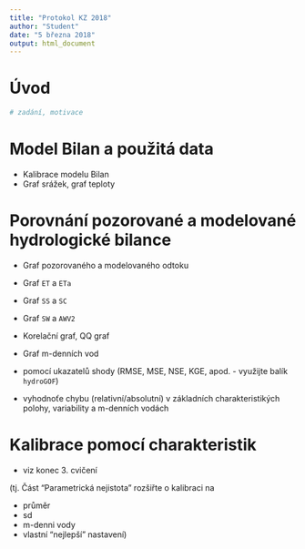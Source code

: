 ```yaml
---
title: "Protokol KZ 2018"
author: "Student"
date: "5 března 2018"
output: html_document
---
```


# Úvod

```r
# zadání, motivace
```


# Model Bilan a použitá data

- Kalibrace modelu Bilan
- Graf srážek, graf teploty

# Porovnání pozorované a modelované hydrologické bilance

- Graf pozorovaného a modelovaného odtoku
- Graf `ET` a `ETa`
- Graf `SS` a `SC`
- Graf `SW` a `AWV2`

- Korelační graf, QQ graf
- Graf m-denních vod

- pomocí ukazatelů shody (RMSE, MSE, NSE, KGE, apod. - využijte balík `hydroGOF`)
- vyhodnoťe chybu (relativní/absolutní) v základních charakteristikých polohy, variability a m-denních vodách

# Kalibrace pomocí charakteristik

- viz konec 3. cvičení

(tj. Část "Parametrická nejistota" rozšiřte o kalibraci na 

- průměr
- sd
- m-denni vody
- vlastní "nejlepší" nastavení)

